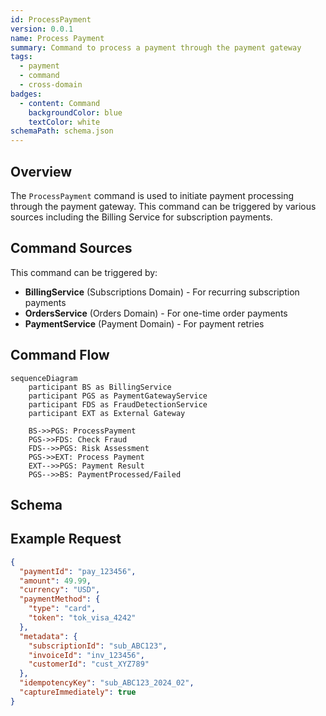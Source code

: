 ```yaml
---
id: ProcessPayment
version: 0.0.1
name: Process Payment
summary: Command to process a payment through the payment gateway
tags:
  - payment
  - command
  - cross-domain
badges:
  - content: Command
    backgroundColor: blue
    textColor: white
schemaPath: schema.json
---
```



## Overview

The `ProcessPayment` command is used to initiate payment processing through the payment gateway. This command can be triggered by various sources including the Billing Service for subscription payments.

## Command Sources

This command can be triggered by:
- **BillingService** (Subscriptions Domain) - For recurring subscription payments
- **OrdersService** (Orders Domain) - For one-time order payments
- **PaymentService** (Payment Domain) - For payment retries

## Command Flow

```mermaid
sequenceDiagram
    participant BS as BillingService
    participant PGS as PaymentGatewayService
    participant FDS as FraudDetectionService
    participant EXT as External Gateway
    
    BS->>PGS: ProcessPayment
    PGS->>FDS: Check Fraud
    FDS-->>PGS: Risk Assessment
    PGS->>EXT: Process Payment
    EXT-->>PGS: Payment Result
    PGS-->>BS: PaymentProcessed/Failed
```

## Schema

<SchemaViewer title="ProcessPayment Schema" schemaPath={frontmatter.schemaPath} />

## Example Request

```json
{
  "paymentId": "pay_123456",
  "amount": 49.99,
  "currency": "USD",
  "paymentMethod": {
    "type": "card",
    "token": "tok_visa_4242"
  },
  "metadata": {
    "subscriptionId": "sub_ABC123",
    "invoiceId": "inv_123456",
    "customerId": "cust_XYZ789"
  },
  "idempotencyKey": "sub_ABC123_2024_02",
  "captureImmediately": true
}
```

<Footer />